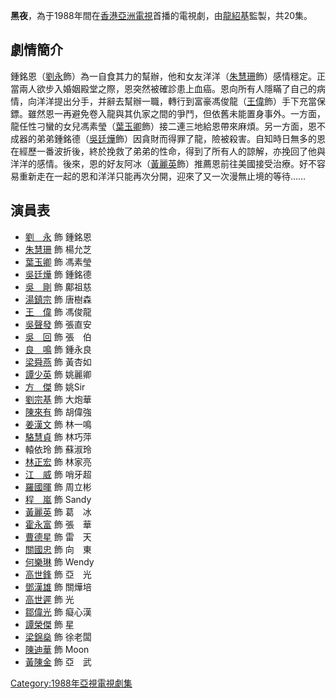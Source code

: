 {{亞視劇集 
| 中文劇名= 黑夜
| 英文劇名= 
| 圖像=
| 製作年份=1988年
| 黃金台首播日期=1988年11月21日-12月23日
| aTV-11首播時間=逢週一至週五
| 監製=[[龍紹基|龍紹基]]
| 編導= [[連熾芬|連熾芬]]、[[李景英|李景英]]
| 助理編導= [[何樹培|何樹培]]、[[陳敬利|陳敬利]]、[[李婉嫺|李婉嫺]]
| 編劇= [[譚偉成|譚偉成]]、[[陳兆祥|陳兆祥]]、[[卓一才|卓一才]]、[[吳肇銅|吳肇銅]]
| 製作統籌 = [[伍兆榮|伍兆榮]]
| 編審= [[盧榮光|盧榮光]]
| 集數= 20
| 劇種=時裝
| 主演= [[劉永　(演員)|劉　永]]、[[朱慧珊|朱慧珊]]、[[葉玉卿|葉玉卿]]、[[吳剛　(演員)|吳　剛]]<br>[[湯鎮宗|湯鎮宗]]、[[吳廷燁|吳廷燁]]、[[王偉　(香港)|王　偉]]、[[梁舜燕|梁舜燕]]<br>[[良鳴|良　鳴]]
| 主題曲= 黑夜
| 作曲= [[詹惠風|詹惠風]]
| 填詞= [[黃河清|黃河清]]
| 主唱= [[趙山|趙　山]]
}}

'''黑夜'''，為于1988年間在[[香港亞洲電視|香港亞洲電視]]首播的電視劇，由[[龍紹基|龍紹基]]監製，共20集。

== 劇情簡介 ==
鍾銘恩（[[劉永　(演員)|劉永]]飾）為一自食其力的幫辦，他和女友洋洋（[[朱慧珊|朱慧珊]]飾）感情穩定。正當兩人欲步入婚姻殿堂之際，恩突然被確診患上血癌。恩向所有人隱瞞了自己的病情，向洋洋提出分手，并辭去幫辦一職，轉行到富豪馮俊龍（[[王偉　(香港)|王偉]]飾）手下充當保鏢。雖然恩一再避免卷入龍與其仇家之間的爭鬥，但依舊未能置身事外。一方面，龍任性刁蠻的女兒馮素瑩（[[葉玉卿|葉玉卿]]飾）接二連三地給恩帶來麻煩。另一方面，恩不成器的弟弟鍾銘德（[[吳廷燁|吳廷燁]]飾）因貪財而得罪了龍，險被殺害。自知時日無多的恩在經歷一番波折後，終於挽救了弟弟的性命，得到了所有人的諒解，亦挽回了他與洋洋的感情。後來，恩的好友阿冰（[[黃麗英|黃麗英]]飾）推薦恩前往美國接受治療。好不容易重新走在一起的恩和洋洋只能再次分開，迎來了又一次漫無止境的等待……

== 演員表 ==
*[[劉永　(演員)|劉　永]] 飾 鍾銘恩
*[[朱慧珊|朱慧珊]] 飾 楊允芝
*[[葉玉卿|葉玉卿]] 飾 馮素瑩
*[[吳廷燁|吳廷燁]] 飾 鍾銘德
*[[吳剛　(演員)|吳　剛]] 飾 鄺祖慈
*[[湯鎮宗|湯鎮宗]] 飾 唐樹森
*[[王偉　(香港)|王　偉]] 飾 馮俊龍
*[[吳聲發|吳聲發]] 飾 張直安
*[[吳回　(香港)|吳　回]] 飾 張　伯
*[[良鳴|良　鳴]] 飾 鍾永良
*[[梁舜燕|梁舜燕]] 飾 黃杏如
*[[譚少英|譚少英]] 飾 姚麗卿
*[[方傑　(演員)|方　傑]] 飾 姚Sir
*[[劉宗基|劉宗基]] 飾 大炮華
*[[陳來有|陳來有]] 飾 胡偉強
*[[姜漢文|姜漢文]] 飾 林一鳴
*[[駱慧貞|駱慧貞]] 飾 林巧萍
*轅依玲 飾 蘇淑玲
*[[林正宏|林正宏]] 飾 林家亮
*[[江威　(演員)|江　威]] 飾 哨牙超
*[[羅國暉|羅國暉]] 飾 周立彬
*[[程嵐|程　嵐]] 飾 Sandy
*[[黃麗英|黃麗英]] 飾 葛　冰
*[[霍永富|霍永富]] 飾 張　華
*[[曹德星|曹德星]] 飾 雷　天
*[[關國忠|關國忠]] 飾 向　東
*[[何樂琳|何樂琳]] 飾 Wendy
*[[高世鋒|高世鋒]] 飾 亞　光
*[[鄧漢雄|鄧漢雄]] 飾 關燁培
*[[高世遲|高世遲]] 飾 光
*[[鄒偉光|鄒偉光]] 飾 癡心漢
*[[譚榮傑|譚榮傑]] 飾 星
*[[梁錦燊|梁錦燊]] 飾 徐老闆
*[[陳迪華|陳迪華]] 飾 Moon
*[[黃陳金|黃陳金]] 飾 亞　武

[[Category:1988年亞視電視劇集|Category:1988年亞視電視劇集]]